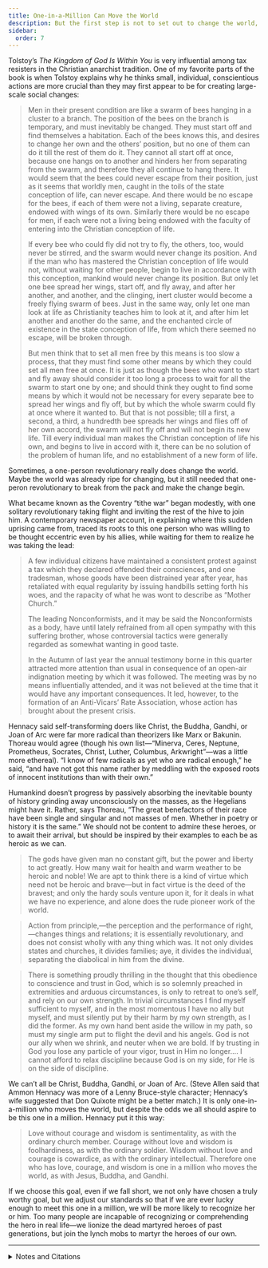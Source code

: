```yaml
---
title: One-in-a-Million Can Move the World
description: But the first step is not to set out to change the world, but to develop such a character.
sidebar:
  order: 7
---
```


Tolstoy’s <i>The Kingdom of God Is Within You</i> is very influential among tax resisters in the Christian anarchist tradition.
One of my favorite parts of the book is when Tolstoy explains why he thinks small, individual, conscientious actions are more crucial than they may first appear to be for creating large-scale social changes:

> Men in their present condition are like a swarm of bees hanging in a cluster to a branch.
> The position of the bees on the branch is temporary, and must inevitably be changed.
> They must start off and find themselves a habitation.
> Each of the bees knows this, and desires to change her own and the others’ position, but no one of them can do it till the rest of them do it.
> They cannot all start off at once, because one hangs on to another and hinders her from separating from the swarm, and therefore they all continue to hang there.
> It would seem that the bees could never escape from their position, just as it seems that worldly men, caught in the toils of the state conception of life, can never escape.
> And there would be no escape for the bees, if each of them were not a living, separate creature, endowed with wings of its own.
> Similarly there would be no escape for men, if each were not a living being endowed with the faculty of entering into the Christian conception of life.
> 
> If every bee who could fly did not try to fly, the others, too, would never be stirred, and the swarm would never change its position.
> And if the man who has mastered the Christian conception of life would not, without waiting for other people, begin to live in accordance with this conception, mankind would never change its position.
> But only let one bee spread her wings, start off, and fly away, and after her another, and another, and the clinging, inert cluster would become a freely flying swarm of bees.
> Just in the same way, only let one man look at life as Christianity teaches him to look at it, and after him let another and another do the same, and the enchanted circle of existence in the state conception of life, from which there seemed no escape, will be broken through.
> 
> But men think that to set all men free by this means is too slow a process, that they must find some other means by which they could set all men free at once.
> It is just as though the bees who want to start and fly away should consider it too long a process to wait for all the swarm to start one by one; and should think they ought to find some means by which it would not be necessary for every separate bee to spread her wings and fly off, but by which the whole swarm could fly at once where it wanted to.
> But that is not possible; till a first, a second, a third, a hundredth bee spreads her wings and flies off of her own accord, the swarm will not fly off and will not begin its new life.
> Till every individual man makes the Christian conception of life his own, and begins to live in accord with it, there can be no solution of the problem of human life, and no establishment of a new form of life.

Sometimes, a one-person revolutionary really does change the world.
Maybe the world was already ripe for changing, but it still needed that one-peron revolutionary to break from the pack and make the change begin.

What became known as the Coventry “tithe war” began modestly, with one solitary revolutionary taking flight and inviting the rest of the hive to join him.
A contemporary newspaper account, in explaining where this sudden uprising came from, traced its roots to this one person who was willing to be thought eccentric even by his allies, while waiting for them to realize he was taking the lead:

> A few individual citizens have maintained a consistent protest against a tax which they declared offended their consciences, and one tradesman, whose goods have been distrained year after year, has retaliated with equal regularity by issuing handbills setting forth his woes, and the rapacity of what he was wont to describe as “Mother Church.”
>
> The leading Nonconformists, and it may be said the Nonconformists as a body, have until lately refrained from all open sympathy with this suffering brother, whose controversial tactics were generally regarded as somewhat wanting in good taste.
>
> In the Autumn of last year the annual testimony borne in this quarter attracted more attention than usual in consequence of an open-air indignation meeting by which it was followed.
> The meeting was by no means influentially attended, and it was not believed at the time that it would have any important consequences.
> It led, however, to the formation of an Anti-Vicars’ Rate Association, whose action has brought about the present crisis.

Hennacy said self-transforming doers like Christ, the Buddha, Gandhi, or Joan of Arc were far more radical than theorizers like Marx or Bakunin.
Thoreau would agree (though his own list—“Minerva, Ceres, Neptune, Prometheus, Socrates, Christ, Luther, Columbus, Arkwright”—was a little more ethereal).
“I know of few radicals as yet who are radical enough,” he said, “and have not got this name rather by meddling with the exposed roots of innocent institutions than with their own.”

Humankind doesn’t progress by passively absorbing the inevitable bounty of history grinding away unconsciously on the masses, as the Hegelians might have it.
Rather, says Thoreau, “The great benefactors of their race have been single and singular and not masses of men.
Whether in poetry or history it is the same.”
We should not be content to admire these heroes, or to await their arrival, but should be inspired by their examples to each be as heroic as we can.

> The gods have given man no constant gift, but the power and liberty to act greatly.
> How many wait for health and warm weather to be heroic and noble!
> We are apt to think there is a kind of virtue which need not be heroic and brave—but in fact virtue is the deed of the bravest; and only the hardy souls venture upon it, for it deals in what we have no experience, and alone does the rude pioneer work of the world.

> Action from principle,—the perception and the performance of right,—changes things and relations; it is essentially revolutionary, and does not consist wholly with any thing which was.
> It not only divides states and churches, it divides families; aye, it divides the individual, separating the diabolical in him from the divine.

> There is something proudly thrilling in the thought that this obedience to conscience and trust in God, which is so solemnly preached in extremities and arduous circumstances, is only to retreat to one’s self, and rely on our own strength.
> In trivial circumstances I find myself sufficient to myself, and in the most momentous I have no ally but myself, and must silently put by their harm by my own strength, as I did the former.
> As my own hand bent aside the willow in my path, so must my single arm put to flight the devil and his angels.
> God is not our ally when we shrink, and neuter when we are bold.
> If by trusting in God you lose any particle of your vigor, trust in Him no longer.…
> I cannot afford to relax discipline because God is on my side, for He is on the side of discipline.

We can’t all be Christ, Buddha, Gandhi, or Joan of Arc.
(Steve Allen said that Ammon Hennacy was more of a Lenny Bruce-style character; Hennacy’s wife suggested that Don Quixote might be a better match.)
It is only one-in-a-million who moves the world, but despite the odds we all should aspire to be this one in a million.
Hennacy put it this way:

> Love without courage and wisdom is sentimentality, as with the ordinary church member.
> Courage without love and wisdom is foolhardiness, as with the ordinary soldier.
> Wisdom without love and courage is cowardice, as with the ordinary intellectual.
> Therefore one who has love, courage, and wisdom is one in a million who moves the world, as with Jesus, Buddha, and Gandhi.

If we choose this goal, even if we fall short, we not only have chosen a truly worthy goal, but we adjust our standards so that if we are ever lucky enough to meet this one in a million, we will be more likely to recognize her or him.
Too many people are incapable of recognizing or comprehending the hero in real life—we lionize the dead martyred heroes of past generations, but join the lynch mobs to martyr the heroes of our own.

<Aside type="wikipedia" title="Wikipedia">
  <WikipediaBadge title="Leo Tolstoy" />
  <WikipediaBadge title="The Kingdom of God Is Within You" />
  <WikipediaBadge title="Christian anarchism" />
  <WikipediaBadge title="Henry David Thoreau" />
  <WikipediaBadge title="Ammon Hennacy" />
  <WikipediaBadge title="Great man theory" />
  <WikipediaBadge title="Steve Allen" />
  <WikipediaBadge title="Lenny Bruce" />
  <WikipediaBadge title="Alonso Quijano" />
</Aside>

---

<details>
<summary>Notes and Citations</summary>

* Tolstoy, Leo [“The Kingdom of God Is Within You”](https://sniggle.net/TPL/index5.php?entry=tkogiwy) (Constance Garnett translation, 1894), pp. 214–15
* [“Coventry’s Church War”](https://timesmachine.nytimes.com/timesmachine/1882/09/29/102789724.pdf?pdf_redirect=true&ip=0) <i>New York Times</i> 29 September 1882 (reprinted from the <i>London Times</i>)
* Hennacy, Ammon [“A Final Word from the Author”](https://archive.org/details/bookofammon0000ammo/page/n10/mode/1up) <i>The Book of Ammon</i> (1970) front matter
* Thoreau. H.D. [“Reform and the Reformers”](https://sniggle.net/TPL/index5.php?entry=reformers)
* Thoreau. H.D. [“Sir Walter Raleigh”](https://sniggle.net/TPL/index5.php?entry=raleigh)
* Thoreau, H.D. [“Resistance to Civil Government”](https://sniggle.net/TPL/index5.php?entry=rtcg)
* Thoreau, H.D., [29 January 1841 journal entry](https://sniggle.net/TPL/index5.php?entry=excerpts02#29Jan41), from <i>The Price of Freedom</i> (2008) pp. 26–27
* Hennacy, Ammon “I Meet James Hussey” <i>The Book of Ammon</i> (1970) [p. 136](https://archive.org/details/bookofammon0000ammo/page/136/mode/1up)

</details>
